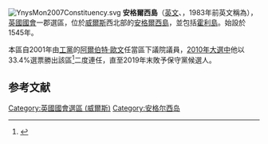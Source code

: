 [[File:YnysMon2007Constituency.svg|right]]
'''安格爾西島'''（[[英文|英文]]、{{lang-cy|Ynys Môn}}，1983年前英文稱為{{lang|en|Anglesey}}），[[英國|英國]][[英國國會|國會]]一郡選區，位於[[威爾斯|威爾斯]]西北部的[[安格爾西島|安格爾西島]]，並包括[[霍利島|霍利島]]。始設於1545年。

本區自2001年由[[工黨_(英國)|工黨]]的[[阿爾伯特·歐文|阿爾伯特·歐文]]任當區下議院議員，[[2010年英國大選|2010年大選中]]他以33.4%選票勝出該區<ref name="">{{cite news|publisher=[[英國廣播公司|英國廣播公司]]
|date=2010年5月7日
|title=Election 2010/Constituency/Ynys Môn
|url=http://news.bbc.co.uk/1/shared/election2010/results/constituency/w01.stm
}}</ref>二度連任，直至2019年末敗予保守黨候選人。

==参考文献==
<div class="references-small">
<references></references>
</div>

{{DEFAULTSORT:Ynys Môn (UK Parliament constituency)}}
[[Category:英國國會選區_(威爾斯)|Category:英國國會選區 (威爾斯)]]
[[Category:安格尔西岛|Category:安格尔西岛]]
